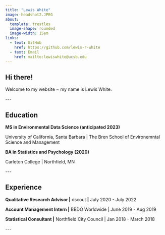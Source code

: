 ```yaml
---
title: "Lewis White"
image: headshot2.JPEG
about: 
  template: trestles 
  image-shape: rounded
  image-width: 15em
links:
  - text: GitHub
    href: https://github.com/lewis-r-white
  - text: Email
    href: mailto:lewiswhite@ucsb.edu
---
```


## Hi there!

Welcome to my website \~ my name is Lewis White.

\-\--

## Education

**MS in Environmental Data Science (anticipated 2023)**

University of California, Santa Barbara \| The Bren School of Environemntal Science and Management

**BA in Statistics and Psychology (2020)**

Carleton College \| Northfield, MN

\-\--

## Experience

**Qualitative Research Advisor \|** dscout **\|** July 2020 - July 2022

**Account Management Intern \|** BBDO Worldwide \| June 2019 - Aug 2019

**Statistical Consultant \|** Northfield City Council \| Jan 2018 - March 2018

\-\--
